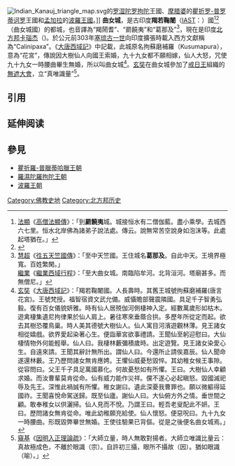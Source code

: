[[File:Indian_Kanauj_triangle_map.svg|thumb]]的[[罗湿陀罗拘陀|罗湿陀罗拘陀]]王國、[[摩腊婆|摩腊婆]]的[[瞿折罗-普罗蒂诃罗|瞿折罗-普罗蒂诃罗]]王國和[[孟加拉|孟加拉]]的[[波羅王朝|波羅王國]]。]]
'''曲女城'''，是古印度'''羯若鞠闍'''（[[IAST|IAST]]：{{IAST|Kānyakubja}}）國<ref>
[[法顯|法顯]]《[[高僧法顯傳|高僧法顯傳]]》：「到'''罽饒夷'''城。城接恒水有二僧伽藍。盡小乘學。去城西六七里。恒水北岸佛為諸弟子說法處。傳云。說無常苦空說身如泡沫等。此處起塔猶在。」
</ref><ref>{{Cite book|title=大唐西域記|last=玄奘|quote=羯若鞠闍國。周四千餘里。國大都城西臨殑伽河。其長二十餘里。廣四五里。城隍堅峻臺閣相望。花林池沼光鮮澄鏡。異方奇貨多聚於此。居人豐樂家室富饒。華菓具繁稼穡時播。氣序和洽風俗淳質。容貌妍雅服飾鮮綺。篤學遊藝談論清遠。邪正二道信者相半。伽藍百餘所。僧徒萬餘人。大小二乘兼功習學。天祠二百餘所。異道數千餘人。……城西北窣堵波。無憂王之所建也。如來在昔於此七日說諸妙法。其側則有過去四佛坐及經行遺迹之所。復有如來髮爪小窣堵波。說法窣堵波南臨殑伽河有三伽藍。同垣異門。佛像嚴麗僧徒肅穆。役使淨人數千餘戶。精舍寶函中有佛牙。長餘寸半。殊光異色朝變夕改。遠近相趨士庶咸集。式修瞻仰日百千眾。監守者繁其諠雜。權立重稅。宣告遠近。欲見佛牙輸大金錢。然而瞻禮之徒寔繁其侶。金錢之稅悅以心競。每於齋日出置高座。數百千眾燒香散華。華雖盈積牙函不沒。伽藍前左右各有精舍。高百餘尺。石基塼室。其中佛像眾寶莊飾。或鑄金銀。或鎔鍮石。二精舍前各有小伽藍。伽藍東南不遠有大精舍。石基塼室。高二百餘尺。中作如來立像。高三十餘尺。鑄以鍮石飾諸妙寶。精舍四周石壁之上。雕畫如來修菩薩行。所經事迹備盡鐫鏤。石精舍南不遠有日天祠。祠南不遠有大自在天祠。並瑩青石俱窮雕刻。規摹度量同佛精舍。各有千戶充其灑掃。鼓樂絃歌晝夜無徙。大城東南六七里殑伽河南有窣堵波。高二百餘尺。無憂王之所建也。在昔如來於此六月說身無常苦空不淨。其側則有過去四佛坐及經行遺迹之所。又有如來髮爪小窣堵波。人有染疾至誠旋繞。必得痊愈蒙其福利。|authorlink=玄奘}}</ref>（曲女城國）的都城，也音譯為“羯鬧耆”、“罽饒夷”和“葛那及”<ref>
[[慧超|慧超]]《[[徃五天竺國傳|徃五天竺國傳]]》：「至中天竺國。王住城名'''葛那及'''。自此中天。王境界極寬。百姓繁閑。」<br />[[繼業|繼業]]《[[繼業西域行程|繼業西域行程]]》：「至大曲女城。南臨陷牟河。北背洹河。塔廟甚多。而無僧尼。」
</ref>，現在是印度[[北方邦|北方邦]][[卡瑙杰|卡瑙杰]]（{{IAST|Kanauj}})。於公元前303年[[塞琉古一世|塞琉古一世]]向印度擴張時載入西方文獻稱為“Calinipaxa”。《[[大唐西域記|大唐西域記]]》中記載，此城原名拘蘇磨補羅（Kusumapura），意為“花宮”，傳說因大樹仙人向國王索婚，九十九女都不願相嫁，仙人大怒，咒使九十九女一時腰曲畢生無婚，所以叫曲女城<ref>
[[玄奘|玄奘]]《[[大唐西域記|大唐西域記]]》：「羯若鞠闍國。人長壽時。其舊王城號拘蘇磨補羅(唐言花宮)。王號梵授。福智宿資文武允備。威懾贍部聲震隣國。具足千子智勇弘毅。復有百女儀貌妍雅。時有仙人居殑伽河側棲神入定。經數萬歲形如枯木。遊禽棲集遺尼拘律果於仙人肩上。暑往寒來垂蔭合拱。多歷年所從定而起。欲去其樹恐覆鳥巢。時人美其德號大樹仙人。仙人寓目河濱遊觀林薄。見王諸女相從嬉戲。欲界愛起染著心生。便詣華宮欲事禮請。王聞仙至躬迎慰曰。大仙棲情物外何能輕舉。仙人曰。我棲林藪彌積歲時。出定遊覽。見王諸女染愛心生。自遠來請。王聞其辭計無所出。謂仙人曰。今還所止請俟嘉辰。仙人聞命遂還林藪。王乃歷問諸女無肯應娉。王懼仙威憂愁毀悴。其幼稚女候王事隙。從容問曰。父王千子具足萬國慕化。何故憂愁如有所懼。王曰。大樹仙人幸顧求婚。而汝曹輩莫肯從命。仙有威力能作災祥。儻不遂心必起瞋怒。毀國滅祀辱及先王。深惟此禍誠有所懼。稚女謝曰。遺此深憂我曹罪也。願以微軀得延國祚。王聞喜悅命駕送歸。既至仙廬。謝仙人曰。大仙俯方外之情。垂世間之顧。敢奉稚女以供灑掃。仙人見而不悅。乃謂王曰。輕吾老叟配此不妍。王曰。歷問諸女無肯從命。唯此幼稚願充給使。仙人懷怒。便惡呪曰。九十九女一時腰曲。形既毀弊畢世無婚。王使往驗果已背傴。從是之後便名曲女城焉。」
</ref>。[[玄奘|玄奘]]在曲女城參加了[[戒日王|戒日王]]組織的[[無遮大會|無遮大會]]，立“真唯識量”<ref>[[窺基|窺基]]《[[因明入正理論疏|因明入正理論疏]]》：「大師立量，時人無敢對揚者。大師立唯識比量云：真故極成色，不離於眼識（宗）。自許初三攝，眼所不攝故（因）。猶如眼識（喻）。」</ref>。

==引用==
{{reflist}}

== 延伸阅读 ==
{{Wikisource further reading}}

== 參見 ==
* [[瞿折罗-普腊蒂哈腊王朝|瞿折羅-普臘蒂哈臘王朝]]
* [[罗湿陀罗拘陀|羅濕陀羅拘陀王朝]]
* [[波罗王朝|波羅王朝]]
[[Category:佛教史地|Category:佛教史地]]
[[Category:北方邦历史|Category:北方邦历史]]